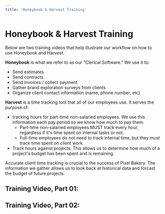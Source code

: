 ```yaml
---
title: 'Honeybook & Harvest Training'
---
```



# Honeybook & Harvest Training

Below are two training videos that help illustrate our workflow on how to use Honeybook and Harvest.

**Honeybook** is what we refer to as our "Clerical Software." We use it to:

- Send estimates
- Send contracts
- Send invoices / collect payment
- Gather brand exploration surveys from clients
- Organize client contact information (name, phone number, etc)

**Harvest** is a time tracking tool that all of our employees use. It serves the purpose of:

- tracking hours for part-time non-salaried employees. We use this information each pay period so we know how much to pay them.
  - Part-time non-salaried employees MUST track every hour, regardless if it's time spent on internal tasks or not.
  - Full-time employees do not need to track internal time, but they _must_ track time spent on client work.
- Track hours against projects. This allows us to determine how much of a project's budget has been spent and is remaining.

Accurate client time tracking is crucial to the success of Pixel Bakery. The information we gather allows us to look back at historical data and forcast the budget of future projects.

## Training Video, Part 01:

<VideoPlayer url='https://vimeo.com/744776336/15f83e5b49'/>

## Training Video, Part 02:

<VideoPlayer url='https://vimeo.com/744777279/3c8053f4cd'/>
